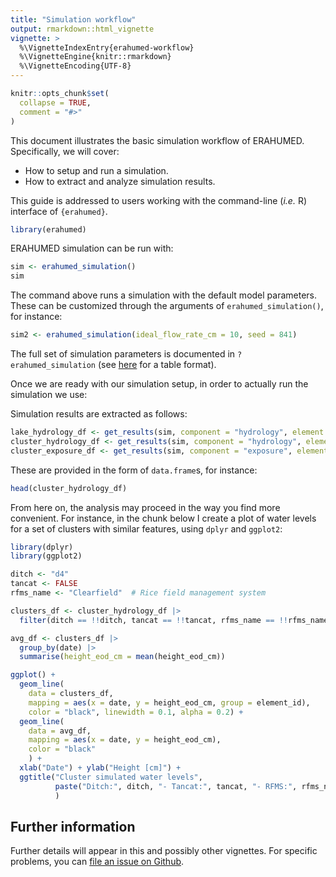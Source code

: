 ```yaml
---
title: "Simulation workflow"
output: rmarkdown::html_vignette
vignette: >
  %\VignetteIndexEntry{erahumed-workflow}
  %\VignetteEngine{knitr::rmarkdown}
  %\VignetteEncoding{UTF-8}
---
```


```r
knitr::opts_chunk$set(
  collapse = TRUE,
  comment = "#>"
)
```

This document illustrates the basic simulation workflow of ERAHUMED. Specifically, we 
will cover:

* How to setup and run a simulation.
* How to extract and analyze simulation results.

This guide is addressed to users working with the command-line (*i.e.* R) 
interface of `{erahumed}`.

```r
library(erahumed)
```

ERAHUMED simulation can be run with:

```r
sim <- erahumed_simulation()
sim
```
The command above runs a simulation with the default model parameters. These can be customized through the arguments of `erahumed_simulation()`, for instance:

```r
sim2 <- erahumed_simulation(ideal_flow_rate_cm = 10, seed = 841)
```

The full set of simulation parameters is documented in `?erahumed_simulation` (see [here](https://erahumed.github.io/erahumed/articles/simulation-inputs.html) for
a table format).

Once we are ready with our simulation setup, in order to actually run the 
simulation we use:

Simulation results are extracted as follows:

```r
lake_hydrology_df <- get_results(sim, component = "hydrology", element = "lake")
cluster_hydrology_df <- get_results(sim, component = "hydrology", element = "cluster")
cluster_exposure_df <- get_results(sim, component = "exposure", element = "cluster")
```
These are provided in the form of `data.frame`s, for instance:

```r
head(cluster_hydrology_df)
```

From here on, the analysis may proceed in the way you find more convenient. 
For instance, in the chunk below I create a plot of water levels for a set of 
clusters with similar features, using `dplyr` and `ggplot2`:

```r
library(dplyr)
library(ggplot2)

ditch <- "d4"
tancat <- FALSE
rfms_name <- "Clearfield"  # Rice field management system

clusters_df <- cluster_hydrology_df |>
  filter(ditch == !!ditch, tancat == !!tancat, rfms_name == !!rfms_name)

avg_df <- clusters_df |>
  group_by(date) |>
  summarise(height_eod_cm = mean(height_eod_cm))

ggplot() +
  geom_line(
    data = clusters_df,
    mapping = aes(x = date, y = height_eod_cm, group = element_id),
    color = "black", linewidth = 0.1, alpha = 0.2) +
  geom_line(
    data = avg_df, 
    mapping = aes(x = date, y = height_eod_cm),
    color = "black"
    ) +
  xlab("Date") + ylab("Height [cm]") + 
  ggtitle("Cluster simulated water levels",
          paste("Ditch:", ditch, "- Tancat:", tancat, "- RFMS:", rfms_name)
          )
```

## Further information

Further details will appear in this and possibly other vignettes. For 
specific problems, you can [file an issue on Github](https://github.com/erahumed/erahumed/issues).
